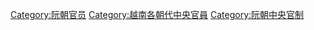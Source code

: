 [[Category:阮朝官员|Category:阮朝官员]]
[[Category:越南各朝代中央官員|Category:越南各朝代中央官員]]
[[Category:阮朝中央官制|Category:阮朝中央官制]]